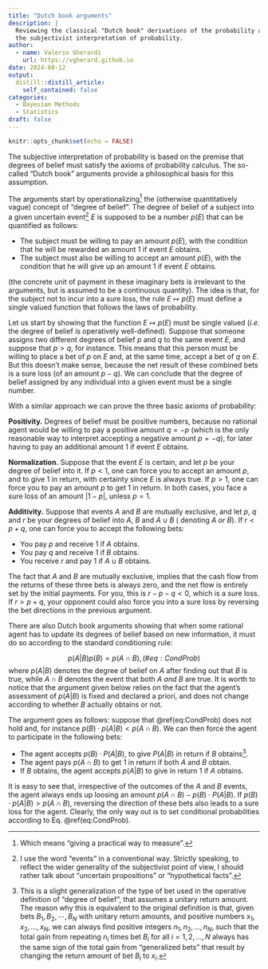 ```yaml
---
title: "Dutch book arguments"
description: |
  Reviewing the classical "Dutch book" derivations of the probability axioms in 
  the subjectivist interpretation of probability.
author:
  - name: Valerio Gherardi
    url: https://vgherard.github.io
date: 2024-08-12
output:
  distill::distill_article:
    self_contained: false
categories: 
  - Bayesian Methods
  - Statistics
draft: false
---
```



```r
knitr::opts_chunk$set(echo = FALSE)
```

The subjective interpretation of probability is based on the premise that 
degrees of belief must satisfy the axioms of probability calculus. The so-called 
"Dutch book" arguments provide a philosophical basis for this assumption.

The arguments start by operationalizing[^op] the 
(otherwise quantitatively vague) concept of "degree of belief". The degree of 
belief of a subject into a given uncertain event[^event] $E$ is supposed to be a number 
$p(E)$ that can be quantified as follows: 

* The subject must be willing to pay an amount $p(E)$, with the condition that
he will be rewarded an amount $1$ if event $E$ obtains. 
* The subject must also be willing to accept an amount $p(E)$, with the 
condition that he will give up an amount $1$ if event $E$ obtains.

(the concrete unit of payment in these imaginary bets is irrelevant to the 
arguments, but is assumed to be a continuous quantity). The idea is that, for 
the subject not to incur into a sure loss, the rule $E\mapsto p(E)$ must 
define a single valued function that follows the laws of probability.

[^event]: I use the word "events" in a conventional way. Strictly speaking, to 
reflect the wider generality of the subjectivist point of view, I should rather 
talk about "uncertain propositions" or "hypothetical facts".

Let us start by showing that the function $E\mapsto p(E)$ must be single valued
(*i.e.* the degree of belief is operatively well-defined). Suppose that someone 
assigns two different degrees of belief $p$ and $q$ to the same event 
$E$, and suppose that $p>q$, for instance. This means that this person must be 
willing to place a bet of $p$ on $E$ and, at the same time, accept a bet of $q$ 
on $E$. But this doesn't make sense, because the net result of these combined 
bets is a sure loss (of an amount $p-q$). We can conclude that the degree of 
belief assigned by any individual into a given event must be a single number.

With a similar approach we can prove the three basic axioms of probability:

**Positivity.** Degrees of belief must be positive numbers, because no 
rational agent would be willing to pay a positive amount $q = -p$ (which is the
only reasonable way to interpret accepting a negative amount $p = -q$), for 
later having to pay an additional amount $1$ if event $E$ obtains.

**Normalization.** Suppose that the event $E$ is certain, and let 
$p$ be your degree of belief into it. If $p < 1$, one can force you to accept an
amount $p$, and to give $1$ in return, with certainty since $E$ is always true. 
If $p > 1$, one can force you to pay an amount $p$ to get $1$ in return. In both 
cases, you face a sure loss of an amount $\vert 1 - p\vert$, unless $p = 1$.

**Additivity.** Suppose that events $A$ and $B$ are mutually exclusive, and 
let $p$, $q$ and $r$ be your degrees of belief into $A$, $B$ and $A\cup B$ (
denoting $A$ *or* $B$). If $r < p + q$, one can force you to accept the 
following bets:

- You pay $p$ and receive $1$ if $A$ obtains.
- You pay $q$ and receive $1$ if $B$ obtains.
- You receive $r$ and pay $1$ if $A\cup B$ obtains.
	
The fact that $A$ and $B$ are mutually exclusive, implies that the cash flow 
from the returns of these three bets is always zero, and the net flow is 
entirely set by the initial payments. For you, this is $r - p - q < 0$, which is
a sure loss. If $r > p + q$, your opponent could also force you into a 
sure loss by reversing the bet directions in the previous argument.

There are also Dutch book arguments showing that when some rational agent 
has to update its degrees of belief based on new information, it must do so
according to the standard conditioning rule:

$$
p(A\vert B)p(B)=p(A\cap B), (\#eq:CondProb)
$$
where $p(A\vert B)$ denotes the degree of belief on $A$ after finding out that 
$B$ is true, while $A\cap B$ denotes the event that both $A$ *and* $B$ are true.
It is worth to notice that the argument given below relies on the fact that the
agent's assessment of $p(A\vert B)$ is fixed and declared a priori, and does not 
change according to whether $B$ actually obtains or not.

The argument goes as follows: suppose that \@ref(eq:CondProb) does not hold and, 
for instance $p(B)\cdot p(A\vert B) < p(A\cap B)$. We can then force the agent 
to participate in the following bets:

- The agent accepts $p(B)\cdot P(A\vert B)$, to give $P(A\vert B)$ in return if 
$B$ obtains[^gen].
- The agent pays $p(A\cap B)$ to get $1$ in return if both $A$ and $B$ obtain.
- If $B$ obtains, the agent accepts $p(A\vert B)$ to give in return $1$ if $A$ 
obtains.

It is easy to see that, irrespective of the outcomes of the $A$ and $B$ events,
the agent always ends up loosing an amount 
$p(A\cap B) - p(B) \cdot P(A\vert B)$. If $p(B)\cdot p(A\vert B) > p(A\cap B)$,
reversing the direction of these bets also leads to a sure loss for the 
agent. Clearly, the only way out is to set conditional probabilities according
to Eq. \@ref(eq:CondProb).

[^op]: Which means "giving a practical way to measure". 

[^gen]: This is a slight generalization of the type of bet used in the operative
definition of "degree of belief", that assumes a unitary return amount. The 
reason why this is equivalent to the original definition is that, given bets 
$B_1,\,B_2,\,\cdots,\,B_N$ with unitary return amounts, and positive numbers
$x_1, \,x_2,\,\dots,\,x_N$, we can always find positive integers 
$n_1,\,n_2,\dots,\,n_N$, such that the total gain from repeating $n_i$ times bet 
$B_i$ for all $i=1,2,\dots,N$ always has the same sign of the total gain from 
"generalized bets" that result by changing the return amount of bet $B_i$ to 
$x_i$.

